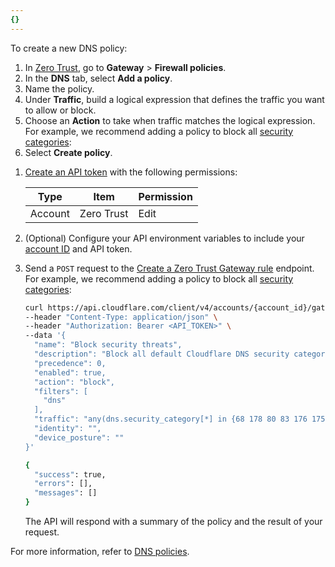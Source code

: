 ```yaml
---
{}
---
```



To create a new DNS policy:

<Tabs syncKey="dashPlusAPI"> <TabItem label="Dashboard">

1. In [Zero Trust](https://one.dash.cloudflare.com/), go to **Gateway** > **Firewall policies**.
2. In the **DNS** tab, select **Add a policy**.
3. Name the policy.
4. Under **Traffic**, build a logical expression that defines the traffic you want to allow or block.
5. Choose an **Action** to take when traffic matches the logical expression. For example, we recommend adding a policy to block all [security categories](/cloudflare-one/policies/gateway/domain-categories/#security-categories):
   <Render
   	file="gateway/policies/block-security-categories"
   	product="cloudflare-one"
   />
6. Select **Create policy**.

</TabItem>

<TabItem label="API">

1. [Create an API token](/fundamentals/api/get-started/create-token/) with the following permissions:

   | Type    | Item       | Permission |
   | ------- | ---------- | ---------- |
   | Account | Zero Trust | Edit       |

2. (Optional) Configure your API environment variables to include your [account ID](/fundamentals/setup/find-account-and-zone-ids/) and API token.
3. Send a `POST` request to the [Create a Zero Trust Gateway rule](/api/resources/zero_trust/subresources/gateway/subresources/rules/methods/create/) endpoint. For example, we recommend adding a policy to block all [security categories](/cloudflare-one/policies/gateway/domain-categories/#security-categories):

   ```sh title="curl API DNS policy example"
   curl https://api.cloudflare.com/client/v4/accounts/{account_id}/gateway/rules \
   --header "Content-Type: application/json" \
   --header "Authorization: Bearer <API_TOKEN>" \
   --data '{
     "name": "Block security threats",
     "description": "Block all default Cloudflare DNS security categories",
     "precedence": 0,
     "enabled": true,
     "action": "block",
     "filters": [
       "dns"
     ],
     "traffic": "any(dns.security_category[*] in {68 178 80 83 176 175 117 131 134 151 153})",
     "identity": "",
     "device_posture": ""
   }'
   ```

   ```sh output
   {
   	 "success": true,
   	 "errors": [],
   	 "messages": []
   }
   ```

   The API will respond with a summary of the policy and the result of your request.

</TabItem> </Tabs>

For more information, refer to [DNS policies](/cloudflare-one/policies/gateway/dns-policies/).
